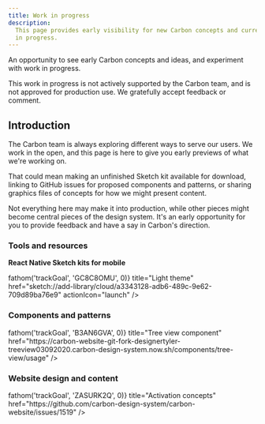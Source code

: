 ```yaml
---
title: Work in progress
description:
  This page provides early visibility for new Carbon concepts and current work
  in progress.
---
```


<PageDescription>

An opportunity to see early Carbon concepts and ideas, and experiment with work
in progress.

</PageDescription>

<InlineNotification>
  This work in progress is not actively supported by the Carbon team, and is not
  approved for production use. We gratefully accept feedback or comment.
</InlineNotification>

## Introduction

The Carbon team is always exploring different ways to serve our users. We work
in the open, and this page is here to give you early previews of what we're
working on.

That could mean making an unfinished Sketch kit available for download, linking
to GitHub issues for proposed components and patterns, or sharing graphics files
of concepts for how we might present content.

Not everything here may make it into production, while other pieces might become
central pieces of the design system. It's an early opportunity for you to
provide feedback and have a say in Carbon's direction.

### Tools and resources

**React Native Sketch kits for mobile**

<CardGroup>
  <MiniCard
    onClick={() => fathom('trackGoal', 'GC8C8OMU', 0)}
    title="Light theme"
    href="sketch://add-library/cloud/a3343128-adb6-489c-9e62-709d89ba76e9"
    actionIcon="launch"
  />
  <MiniCard
    title="Carbon Native Mobile (Dark theme)"
    href="sketch://add-library/cloud/1f59f590-6915-47b0-bf06-6fd66209b3b3"
    actionIcon="launch"
  />
  <MiniCard
    title="IBM Grid template"
    href="https://www.sketch.com/s/42e694ee-4b37-41c9-8c8f-480e2415d9de"
    actionIcon="launch"
  />
</CardGroup>

### Components and patterns

<CardGroup>
  <MiniCard
    onClick={() => fathom('trackGoal', 'B3AN6GVA', 0)}
    title="Tree view component"
    href="https://carbon-website-git-fork-designertyler-treeview03092020.carbon-design-system.now.sh/components/tree-view/usage"
  />
</CardGroup>

### Website design and content

<CardGroup>
  <MiniCard
    onClick={() => fathom('trackGoal', 'ZASURK2Q', 0)}
    title="Activation concepts"
    href="https://github.com/carbon-design-system/carbon-website/issues/1519"
  />
</CardGroup>
